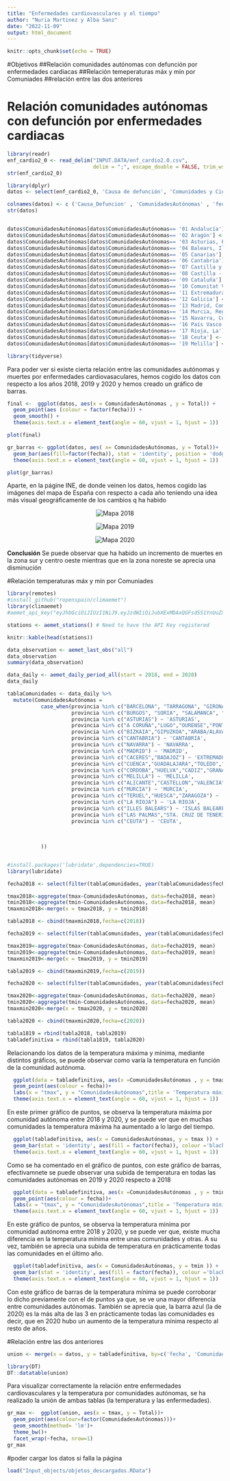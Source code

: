 ```yaml
---
title: "Enfermedades cardiovasculares y el tiempo"
author: "Nuria Martinez y Alba Sanz"
date: "2022-11-09"
output: html_document
---
```


```r
knitr::opts_chunk$set(echo = TRUE)
```
#Objetivos
##Relación comunidades autónomas con defunción por enfermedades cardiacas
##Relación temeperaturas máx y mín por Comuniades
##relación entre las dos anteriores

# Relación comunidades autónomas con defunción por enfermedades cardiacas

```r
library(readr)
enf_cardio2_0 <- read_delim("INPUT.DATA/enf_cardio2.0.csv", 
                            delim = ";", escape_double = FALSE, trim_ws = TRUE)
str(enf_cardio2_0)

library(dplyr)
datos <- select(enf_cardio2_0, 'Causa de defunción', 'Comunidades y Ciudades Autónomas', 'Periodo', 'Total')

colnames(datos) <- c ('Causa_Defuncion' , 'ComunidadesAutónomas' , 'fecha' , 'Total')
str(datos)


datos$ComunidadesAutónomas[datos$ComunidadesAutónomas== '01 Andalucía'] <- 'ANDALUCIA'
datos$ComunidadesAutónomas[datos$ComunidadesAutónomas== '02 Aragón'] <- 'ARAGON'
datos$ComunidadesAutónomas[datos$ComunidadesAutónomas== '03 Asturias, Principado de'] <- 'ASTURIAS'
datos$ComunidadesAutónomas[datos$ComunidadesAutónomas== '04 Balears, Illes'] <- 'ISLAS BALEARES'
datos$ComunidadesAutónomas[datos$ComunidadesAutónomas== '05 Canarias'] <- 'ISLAS CANARIAS'
datos$ComunidadesAutónomas[datos$ComunidadesAutónomas== '06 Cantabria'] <- 'CANTABRIA'
datos$ComunidadesAutónomas[datos$ComunidadesAutónomas== '07 Castilla y León'] <- 'CyL'
datos$ComunidadesAutónomas[datos$ComunidadesAutónomas== '08 Castilla - La Mancha'] <- 'CLM'
datos$ComunidadesAutónomas[datos$ComunidadesAutónomas== '09 Cataluña'] <- 'CATALUÑA'
datos$ComunidadesAutónomas[datos$ComunidadesAutónomas== '10 Comunitat Valenciana'] <- 'VALENCIA'
datos$ComunidadesAutónomas[datos$ComunidadesAutónomas== '11 Extremadura'] <- 'EXTREMADURA'
datos$ComunidadesAutónomas[datos$ComunidadesAutónomas== '12 Galicia'] <- 'GALICIA'
datos$ComunidadesAutónomas[datos$ComunidadesAutónomas== '13 Madrid, Comunidad de'] <- 'MADRID'
datos$ComunidadesAutónomas[datos$ComunidadesAutónomas== '14 Murcia, Región de'] <- 'MURCIA'
datos$ComunidadesAutónomas[datos$ComunidadesAutónomas== '15 Navarra, Comunidad Foral de'] <- 'NAVARRA'
datos$ComunidadesAutónomas[datos$ComunidadesAutónomas== '16 País Vasco'] <- 'PAIS VASCO'
datos$ComunidadesAutónomas[datos$ComunidadesAutónomas== '17 Rioja, La'] <- 'LA RIOJA'
datos$ComunidadesAutónomas[datos$ComunidadesAutónomas== '18 Ceuta'] <- 'CEUTA'
datos$ComunidadesAutónomas[datos$ComunidadesAutónomas== '19 Melilla'] <- 'MELILLA'

library(tidyverse)
```


Para poder ver si existe cierta relación entre las comunidades autónomas y muertes por enfermedades cardiovasaculares, hemos cogido los datos con respecto a los años 2018, 2019 y 2020 y hemos creado un gráfico de barras.

```r

final <-  ggplot(datos, aes(x = ComunidadesAutónomas , y = Total)) +
  geom_point(aes (colour = factor(fecha))) +
  geom_smooth() +
  theme(axis.text.x = element_text(angle = 60, vjust = 1, hjust = 1)) 


```

```r
plot(final)

```

```r
gr_barras <- ggplot(datos, aes( x= ComunidadesAutónomas, y = Total))+
  geom_bar(aes(fill=factor(fecha)), stat = 'identity', position = 'dodge')+
  theme(axis.text.x = element_text(angle = 60, vjust = 1, hjust = 1))
```
```r
plot(gr_barras)

```

Aparte, en la págine INE, de donde veinen los datos, hemos cogido las imágenes del mapa de España con respecto a cada año teniendo una idea más visual geográficamente de los cambios q ha habido

<div>
<p style = 'text-align:center;'>
<img src="./Input_images/mapa2018.png" alt="Mapa 2018">
</p>
</div>
<div>
<p style = 'text-align:center;'>
<img src="./Input_images/mapa2019.png" alt="Mapa 2019">
</p>
</div>
<div>
<p style = 'text-align:center;'>
<img src="./Input_images/mapa2020.png" alt="Mapa 2020">
</p>
</div>



**Conclusión** Se puede observar que ha habido un incremento de muertes en la zona sur y centro oeste mientras que en la zona noreste se aprecia una disminución


#Relación temperaturas máx y mín por Comuniades

```r
library(remotes)
#install_github("ropenspain/climaemet")
library(climaemet)
#aemet_api_key("eyJhbGciOiJIUzI1NiJ9.eyJzdWIiOiJubXExMDAxQGFsdS51YnUuZXMiLCJqdGkiOiJlOWRmMTc0OC05NjcxLTRiMjctODM2OS01NmYxNTZjNjNjYzIiLCJpc3MiOiJBRU1FVCIsImlhdCI6MTY2NjE2NzExNCwidXNlcklkIjoiZTlkZjE3NDgtOTY3MS00YjI3LTgzNjktNTZmMTU2YzYzY2MyIiwicm9sZSI6IiJ9.mIlOZxnREIqfi6hTeh37A_yMnryWyI0NPJzilMMAMmU", install = TRUE)

stations <- aemet_stations() # Need to have the API Key registered

knitr::kable(head(stations))

data_observation <- aemet_last_obs("all")
data_observation
summary(data_observation)

data_daily <- aemet_daily_period_all(start = 2018, end = 2020) 
data_daily

tablaComunidades <- data_daily %>% 
  mutate(ComunidadesAutónomas = 
           case_when(provincia %in% c("BARCELONA", "TARRAGONA", "GIRONA","LLEIDA") ~ 'CATALUÑA', 
                     provincia %in% c("BURGOS", "SORIA", "SALAMANCA", "LEON","AVILA","PALENCIA","SEGOVIA","VALLADOLID","ZAMORA") ~ 'CyL',
                     provincia %in% c("ASTURIAS") ~ 'ASTURIAS',
                     provincia %in% c("A CORUÑA","LUGO","OURENSE","PONTEVEDRA") ~ 'GALICIA',
                     provincia %in% c("BIZKAIA","GIPUZKOA","ARABA/ALAVA") ~ 'PAIS VASCO',
                     provincia %in% c("CANTABRIA") ~ 'CANTABRIA',
                     provincia %in% c("NAVARRA") ~ 'NAVARRA',
                     provincia %in% c("MADRID") ~ 'MADRID',
                     provincia %in% c("CACERES","BADAJOZ") ~ 'EXTREMADURA',
                     provincia %in% c("CUENCA","GUADALAJARA","TOLEDO","CIUDAD REAL","ALBACETE") ~ 'CLM',
                     provincia %in% c("CORDOBA","HUELVA","CADIZ","GRANADA","JAEN","SEVILLA","ALMERIA","MALAGA") ~ 'ANDALUCIA',
                     provincia %in% c("MELILLA") ~ 'MELILLA',
                     provincia %in% c("ALICANTE","CASTELLON","VALENCIA") ~ 'VALENCIA',
                     provincia %in% c("MURCIA") ~ 'MURCIA',
                     provincia %in% c("TERUEL","HUESCA","ZARAGOZA") ~ 'ARAGON',
                     provincia %in% c("LA RIOJA") ~ 'LA RIOJA',
                     provincia %in% c("ILLES BALEARS") ~ 'ISLAS BALEARES',
                     provincia %in% c("LAS PALMAS","STA. CRUZ DE TENERIFE") ~ 'ISLAS CANARIAS',
                     provincia %in% c("CEUTA") ~ 'CEUTA',
                     
                     
                     
           ))


#install.packages('lubridate',dependencies=TRUE)
library(lubridate)

fecha2018 <- select(filter(tablaComunidades, year(tablaComunidades$fecha)==2018 ), ComunidadesAutónomas, fecha,tmax,tmin)

tmax2018<-aggregate(tmax~ComunidadesAutónomas, data=fecha2018, mean)
tmin2018<-aggregate(tmin~ComunidadesAutónomas, data=fecha2018, mean)
tmaxmin2018<-merge(x = tmax2018, y = tmin2018)

tabla2018 <- cbind(tmaxmin2018,fecha=c(2018))

fecha2019 <- select(filter(tablaComunidades, year(tablaComunidades$fecha)==2019 ), ComunidadesAutónomas, fecha,tmax,tmin)

tmax2019<-aggregate(tmax~ComunidadesAutónomas, data=fecha2019, mean)
tmin2019<-aggregate(tmin~ComunidadesAutónomas, data=fecha2019, mean)
tmaxmin2019<-merge(x = tmax2019, y = tmin2019)

tabla2019 <- cbind(tmaxmin2019,fecha=c(2019))

fecha2020 <- select(filter(tablaComunidades, year(tablaComunidades$fecha)==2020 ), ComunidadesAutónomas, fecha,tmax,tmin)

tmax2020<-aggregate(tmax~ComunidadesAutónomas, data=fecha2020, mean)
tmin2020<-aggregate(tmin~ComunidadesAutónomas, data=fecha2020, mean)
tmaxmin2020<-merge(x = tmax2020, y = tmin2020)

tabla2020 <- cbind(tmaxmin2020,fecha=c(2020))

tabla1819 = rbind(tabla2018, tabla2019)
tabladefinitiva = rbind(tabla1819, tabla2020)
```

Relacionando los datos de la temperatura máxima y mínima, mediante distintos gráficos, se puede observar como varía la temperatura en función de la comunidad autónoma.


```r
  ggplot(data = tabladefinitiva, aes(x =ComunidadesAutónomas , y = tmax))+
  geom_point(aes(colour = fecha))+
  labs(x = "tmax", y = "ComunidadesAutónomas",title = 'Temperatura máxima por comunidad autonoma')+
  theme(axis.text.x = element_text(angle = 60, vjust = 1, hjust = 1))
```
En este primer gráfico de puntos, se observa la temperatura máxima por comunidad autónoma entre 2018 y 2020, y se puede ver que en muchas comunidades la temperatura máxima ha aumentado a lo largo del tiempo.

```r
  ggplot(tabladefinitiva, aes(x = ComunidadesAutónomas, y = tmax )) +
  geom_bar(stat = 'identity', aes(fill = factor(fecha)), colour ='black',position = 'dodge') +
  theme(axis.text.x = element_text(angle = 60, vjust = 1, hjust = 1))
```

Como se ha comentado en el gráfico de puntos, con este gráfico de barras, efectivamnete se puede observar una subida de temperatura en todas las comunidades autónomas en 2019 y 2020 respecto a 2018


```r
  ggplot(data = tabladefinitiva, aes(x =ComunidadesAutónomas , y = tmin))+
  geom_point(aes(colour = fecha))+
  labs(x = "tmax", y = "ComunidadesAutónomas",title = 'Temperatura mínima por comunidad autonoma')+
  theme(axis.text.x = element_text(angle = 60, vjust = 1, hjust = 1))
```
En este gráfico de puntos, se observa la temperatura minima por comunidad autónoma entre 2018 y 2020, y se puede ver que, existe mucha diferencia en la temperatura mínima entre unas comunidades y otras. A su vez, también se aprecia una subida de temperatura en prácticamente todas las comunidades en el último año.


```r
  ggplot(tabladefinitiva, aes(x = ComunidadesAutónomas, y = tmin )) +
  geom_bar(stat = 'identity', aes(fill = factor(fecha)), colour ='black',position = 'dodge') +
  theme(axis.text.x = element_text(angle = 60, vjust = 1, hjust = 1))
```
Con este gráfico de barras de la temperatura mínima se puede corroborar lo dicho previamente con el de puntos ya que, se ve una mayor diferencia entre comunidades autónomas. También se aprecia que, la barra azul (la de 2020) es la más alta de las 3 en prácticamente todas las comunidades es decir, que en 2020 hubo un aumento de la temperatura mínima respecto al resto de años.

#Relación entre las dos anteriores

```r
union <- merge(x = datos, y = tabladefinitiva, by=c('fecha', 'ComunidadesAutónomas'))


```



```r
library(DT)
DT::datatable(union)
```



Para visualizar correctamente la relación entre enfermedades cardiovasculares y la temperatura por comunidades autónomas, se ha realizado la unión de ambas tablas (la temperatura y las enfermedades).
```r
gr_max <-  ggplot(union, aes(x = tmax, y = Total))+
  geom_point(aes(colour=factor(ComunidadesAutónomas)))+
  geom_smooth(method= 'lm')+
  theme_bw()+
  facet_wrap(~fecha, nrow=1)
gr_max
```






#poder cargar los datos si falla la página
```r
load("Input_objects/objetos_descargados.RData")
```
